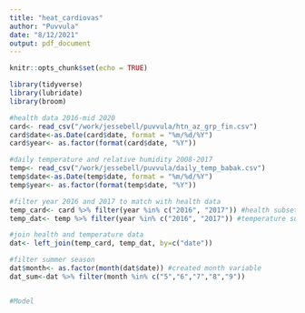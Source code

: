```yaml
---
title: "heat_cardiovas"
author: "Puvvula"
date: "8/12/2021"
output: pdf_document
---
```


```r
knitr::opts_chunk$set(echo = TRUE)

library(tidyverse)
library(lubridate)
library(broom)

#health data 2016-mid 2020
card<- read_csv("/work/jessebell/puvvula/htn_az_grp_fin.csv")
card$date<-as.Date(card$date, format = "%m/%d/%Y")
card$year<- as.factor(format(card$date, "%Y"))

#daily temperature and relative humidity 2008-2017
temp<- read_csv("/work/jessebell/puvvula/daily_temp_babak.csv")
temp$date<-as.Date(temp$date, format = "%m/%d/%Y")
temp$year<- as.factor(format(temp$date, "%Y"))

#filter year 2016 and 2017 to match with health data
temp_card<- card %>% filter(year %in% c("2016", "2017")) #health subset
temp_dat<- temp %>% filter(year %in% c("2016", "2017")) #temperature subset

#join health and temperature data
dat<- left_join(temp_card, temp_dat, by=c("date"))

#filter summer season
dat$month<- as.factor(month(dat$date)) #created month variable
dat_sum<-dat %>% filter(month %in% c("5","6","7","8","9"))


#Model




```
